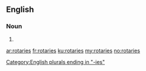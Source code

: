 ==English==

===Noun===
{{head|en|noun plural form}}

# {{plural of|rotary|lang=en}}

[[Category:English plurals ending in "-ies"]]

[[ar:rotaries]]
[[fr:rotaries]]
[[ku:rotaries]]
[[my:rotaries]]
[[no:rotaries]]